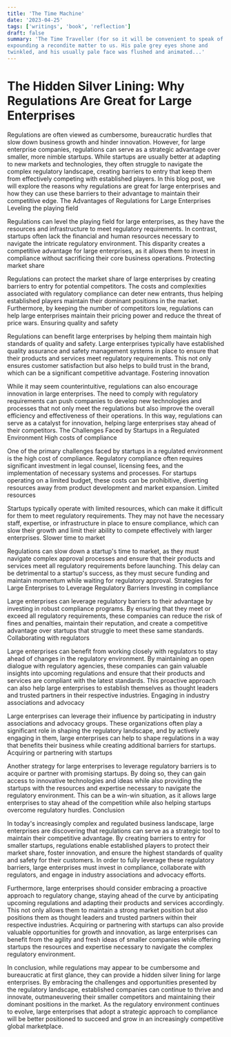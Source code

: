 ```yaml
---
title: 'The Time Machine'
date: '2023-04-25'
tags: ['writings', 'book', 'reflection']
draft: false
summary: 'The Time Traveller (for so it will be convenient to speak of him) was
expounding a recondite matter to us. His pale grey eyes shone and
twinkled, and his usually pale face was flushed and animated...'
---
```


# The Hidden Silver Lining: Why Regulations Are Great for Large Enterprises

Regulations are often viewed as cumbersome, bureaucratic hurdles that slow down business growth and hinder innovation. However, for large enterprise companies, regulations can serve as a strategic advantage over smaller, more nimble startups. While startups are usually better at adapting to new markets and technologies, they often struggle to navigate the complex regulatory landscape, creating barriers to entry that keep them from effectively competing with established players. In this blog post, we will explore the reasons why regulations are great for large enterprises and how they can use these barriers to their advantage to maintain their competitive edge.
The Advantages of Regulations for Large Enterprises
Leveling the playing field

Regulations can level the playing field for large enterprises, as they have the resources and infrastructure to meet regulatory requirements. In contrast, startups often lack the financial and human resources necessary to navigate the intricate regulatory environment. This disparity creates a competitive advantage for large enterprises, as it allows them to invest in compliance without sacrificing their core business operations.
Protecting market share

Regulations can protect the market share of large enterprises by creating barriers to entry for potential competitors. The costs and complexities associated with regulatory compliance can deter new entrants, thus helping established players maintain their dominant positions in the market. Furthermore, by keeping the number of competitors low, regulations can help large enterprises maintain their pricing power and reduce the threat of price wars.
Ensuring quality and safety

Regulations can benefit large enterprises by helping them maintain high standards of quality and safety. Large enterprises typically have established quality assurance and safety management systems in place to ensure that their products and services meet regulatory requirements. This not only ensures customer satisfaction but also helps to build trust in the brand, which can be a significant competitive advantage.
Fostering innovation

While it may seem counterintuitive, regulations can also encourage innovation in large enterprises. The need to comply with regulatory requirements can push companies to develop new technologies and processes that not only meet the regulations but also improve the overall efficiency and effectiveness of their operations. In this way, regulations can serve as a catalyst for innovation, helping large enterprises stay ahead of their competitors.
The Challenges Faced by Startups in a Regulated Environment
High costs of compliance

One of the primary challenges faced by startups in a regulated environment is the high cost of compliance. Regulatory compliance often requires significant investment in legal counsel, licensing fees, and the implementation of necessary systems and processes. For startups operating on a limited budget, these costs can be prohibitive, diverting resources away from product development and market expansion.
Limited resources

Startups typically operate with limited resources, which can make it difficult for them to meet regulatory requirements. They may not have the necessary staff, expertise, or infrastructure in place to ensure compliance, which can slow their growth and limit their ability to compete effectively with larger enterprises.
Slower time to market

Regulations can slow down a startup's time to market, as they must navigate complex approval processes and ensure that their products and services meet all regulatory requirements before launching. This delay can be detrimental to a startup's success, as they must secure funding and maintain momentum while waiting for regulatory approval.
Strategies for Large Enterprises to Leverage Regulatory Barriers
Investing in compliance

Large enterprises can leverage regulatory barriers to their advantage by investing in robust compliance programs. By ensuring that they meet or exceed all regulatory requirements, these companies can reduce the risk of fines and penalties, maintain their reputation, and create a competitive advantage over startups that struggle to meet these same standards.
Collaborating with regulators

Large enterprises can benefit from working closely with regulators to stay ahead of changes in the regulatory environment. By maintaining an open dialogue with regulatory agencies, these companies can gain valuable insights into upcoming regulations and ensure that their products and services are compliant with the latest standards. This proactive approach can also help large enterprises to establish themselves as thought leaders and trusted partners in their respective industries.
Engaging in industry associations and advocacy

Large enterprises can leverage their influence by participating in industry associations and advocacy groups. These organizations often play a significant role in shaping the regulatory landscape, and by actively engaging in them, large enterprises can help to shape regulations in a way that benefits their business while creating additional barriers for startups.
Acquiring or partnering with startups

Another strategy for large enterprises to leverage regulatory barriers is to acquire or partner with promising startups. By doing so, they can gain access to innovative technologies and ideas while also providing the startups with the resources and expertise necessary to navigate the regulatory environment. This can be a win-win situation, as it allows large enterprises to stay ahead of the competition while also helping startups overcome regulatory hurdles.
Conclusion

In today's increasingly complex and regulated business landscape, large enterprises are discovering that regulations can serve as a strategic tool to maintain their competitive advantage. By creating barriers to entry for smaller startups, regulations enable established players to protect their market share, foster innovation, and ensure the highest standards of quality and safety for their customers. In order to fully leverage these regulatory barriers, large enterprises must invest in compliance, collaborate with regulators, and engage in industry associations and advocacy efforts.

Furthermore, large enterprises should consider embracing a proactive approach to regulatory change, staying ahead of the curve by anticipating upcoming regulations and adapting their products and services accordingly. This not only allows them to maintain a strong market position but also positions them as thought leaders and trusted partners within their respective industries. Acquiring or partnering with startups can also provide valuable opportunities for growth and innovation, as large enterprises can benefit from the agility and fresh ideas of smaller companies while offering startups the resources and expertise necessary to navigate the complex regulatory environment.

In conclusion, while regulations may appear to be cumbersome and bureaucratic at first glance, they can provide a hidden silver lining for large enterprises. By embracing the challenges and opportunities presented by the regulatory landscape, established companies can continue to thrive and innovate, outmaneuvering their smaller competitors and maintaining their dominant positions in the market. As the regulatory environment continues to evolve, large enterprises that adopt a strategic approach to compliance will be better positioned to succeed and grow in an increasingly competitive global marketplace.
